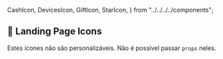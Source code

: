   CashIcon,
  DevicesIcon,
  GiftIcon,
  StarIcon,
} from "../../../../components";

<Meta title="Foundations/Icons/Categorias/🏡 Landing page" />

## 🏡 Landing Page Icons

Estes ícones não são personalizáveis. Não é possível passar `props` neles.

<Allicons>
  <IconDoc componentName={"StarIcon"}>
    <StarIcon />
  </IconDoc>
  <IconDoc componentName={"GiftIcon"}>
    <GiftIcon />
  </IconDoc>
  <IconDoc componentName={"CashIcon"}>
    <CashIcon />
  </IconDoc>
  <IconDoc componentName={"DevicesIcon"}>
    <DevicesIcon />
  </IconDoc>
</Allicons>
